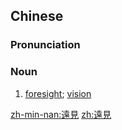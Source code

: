 {{also|远见}}
==Chinese==
{{zh-forms|s=远见}}

===Pronunciation===
{{zh-pron
|m=yuǎnjiàn
|c=jyun5 gin3
|mn=qz,tw,xm,zz:oán-kiàn
|cat=n
}}

===Noun===
{{zh-noun}}

# [[foresight]]; [[vision]]

[[zh-min-nan:遠見]]
[[zh:遠見]]